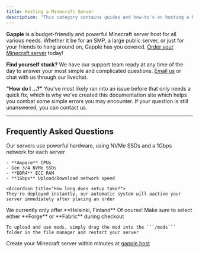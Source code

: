 ```yaml
---
title: Hosting a Minecraft Server
description: "This category contains guides and how-to's on hosting a Minecraft server"
---
```


**Gapple** is a budget-friendly and powerful Minecraft server host for all various needs. Whether it be for an SMP, a large public server, or just for your friends to hang around on, Gapple has you covered. [Order your Minecraft server](https://gapple.host) today!

**Find yourself stuck?** We have our support team ready at any time of the day to answer your most simple and complicated questions. [Email us](mailto:support@gapple.host) or chat with us through our livechat.

**"How do I ...?"** You've most likely ran into an issue before that only needs a quick fix, which is why we've created this documentation site which helps you combat some simple errors you may encounter. If your question is still unanswered, you can contact us.

---
Frequently Asked Questions
---

<AccordionGroup>
  <Accordion title="What are the specs on the servers?">
    Our servers use powerful hardware, using NVMe SSDs and a 1Gbps network for each server

    - **Ampere** CPUs
    - Gen 3/4 NVMe SSDs
    - **DDR4** ECC RAM
    - **1Gbps** Upload/Download network speed
  </Accordion>

    <Accordion title="How long does setup take?">
    They're deployed instantly, our automatic system will aactive your server immediately after placing an order
  </Accordion>

  <Accordion title="What locations are the servers in?">
    We currently only offer **Helsinki, Finland**
  </Accordion>

  <Accordion title="Do you support mods/modpacks?">
    Of course! Make sure to select either **Forge** or **Fabric** during checkout

    To upload and use mods, simply drag the mod into the ```/mods``` folder in the file manager and restart your server
  </Accordion>
</AccordionGroup>

Create your Minecraft server within minutes at [gapple.host](https://gapple.host)